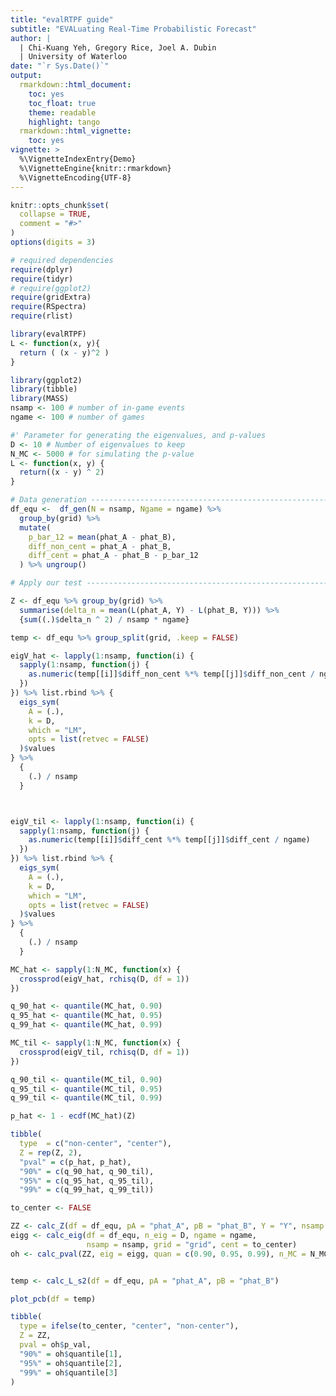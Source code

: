 ```yaml
---
title: "evalRTPF guide"
subtitle: "EVALuating Real-Time Probabilistic Forecast"
author: | 
  | Chi-Kuang Yeh, Gregory Rice, Joel A. Dubin
  | University of Waterloo
date: "`r Sys.Date()`"
output:
  rmarkdown::html_document:
    toc: yes
    toc_float: true
    theme: readable
    highlight: tango
  rmarkdown::html_vignette:
    toc: yes
vignette: >
  %\VignetteIndexEntry{Demo}
  %\VignetteEngine{knitr::rmarkdown}
  %\VignetteEncoding{UTF-8}
---
```


```r
knitr::opts_chunk$set(
  collapse = TRUE,
  comment = "#>"
)
options(digits = 3)
```

```r
# required dependencies
require(dplyr)
require(tidyr)
# require(ggplot2)
require(gridExtra)
require(RSpectra)
require(rlist)
```

```r
library(evalRTPF)
L <- function(x, y){
  return ( (x - y)^2 ) 
}
```

```r
library(ggplot2)
library(tibble)
library(MASS)
nsamp <- 100 # number of in-game events
ngame <- 100 # number of games

#' Parameter for generating the eigenvalues, and p-values
D <- 10 # Number of eigenvalues to keep
N_MC <- 5000 # for simulating the p-value
L <- function(x, y) {
  return((x - y) ^ 2)
}

# Data generation ---------------------------------------------------------=
df_equ <-  df_gen(N = nsamp, Ngame = ngame) %>%
  group_by(grid) %>%
  mutate(
    p_bar_12 = mean(phat_A - phat_B),
    diff_non_cent = phat_A - phat_B,
    diff_cent = phat_A - phat_B - p_bar_12
  ) %>% ungroup()

# Apply our test ----------------------------------------------------------

Z <- df_equ %>% group_by(grid) %>%
  summarise(delta_n = mean(L(phat_A, Y) - L(phat_B, Y))) %>%
  {sum((.)$delta_n ^ 2) / nsamp * ngame}

temp <- df_equ %>% group_split(grid, .keep = FALSE)

eigV_hat <- lapply(1:nsamp, function(i) {
  sapply(1:nsamp, function(j) {
    as.numeric(temp[[i]]$diff_non_cent %*% temp[[j]]$diff_non_cent / ngame)
  })
}) %>% list.rbind %>% {
  eigs_sym(
    A = (.),
    k = D,
    which = "LM",
    opts = list(retvec = FALSE)
  )$values
} %>%
  {
    (.) / nsamp
  }



eigV_til <- lapply(1:nsamp, function(i) {
  sapply(1:nsamp, function(j) {
    as.numeric(temp[[i]]$diff_cent %*% temp[[j]]$diff_cent / ngame)
  })
}) %>% list.rbind %>% {
  eigs_sym(
    A = (.),
    k = D,
    which = "LM",
    opts = list(retvec = FALSE)
  )$values
} %>%
  {
    (.) / nsamp
  }

MC_hat <- sapply(1:N_MC, function(x) {
  crossprod(eigV_hat, rchisq(D, df = 1))
})

q_90_hat <- quantile(MC_hat, 0.90)
q_95_hat <- quantile(MC_hat, 0.95)
q_99_hat <- quantile(MC_hat, 0.99)

MC_til <- sapply(1:N_MC, function(x) {
  crossprod(eigV_til, rchisq(D, df = 1))
})

q_90_til <- quantile(MC_til, 0.90)
q_95_til <- quantile(MC_til, 0.95)
q_99_til <- quantile(MC_til, 0.99)

p_hat <- 1 - ecdf(MC_hat)(Z)

tibble(
  type  = c("non-center", "center"),
  Z = rep(Z, 2),
  "pval" = c(p_hat, p_hat),
  "90%" = c(q_90_hat, q_90_til),
  "95%" = c(q_95_hat, q_95_til),
  "99%" = c(q_99_hat, q_99_til))
```


```r
to_center <- FALSE

ZZ <- calc_Z(df = df_equ, pA = "phat_A", pB = "phat_B", Y = "Y", nsamp = nsamp, ngame = ngame)
eigg <- calc_eig(df = df_equ, n_eig = D, ngame = ngame, 
                 nsamp = nsamp, grid = "grid", cent = to_center)
oh <- calc_pval(ZZ, eig = eigg, quan = c(0.90, 0.95, 0.99), n_MC = N_MC)


temp <- calc_L_s2(df = df_equ, pA = "phat_A", pB = "phat_B")

plot_pcb(df = temp)

tibble(
  type = ifelse(to_center, "center", "non-center"),
  Z = ZZ,
  pval = oh$p_val,
  "90%" = oh$quantile[1],
  "95%" = oh$quantile[2],
  "99%" = oh$quantile[3]
)
```

